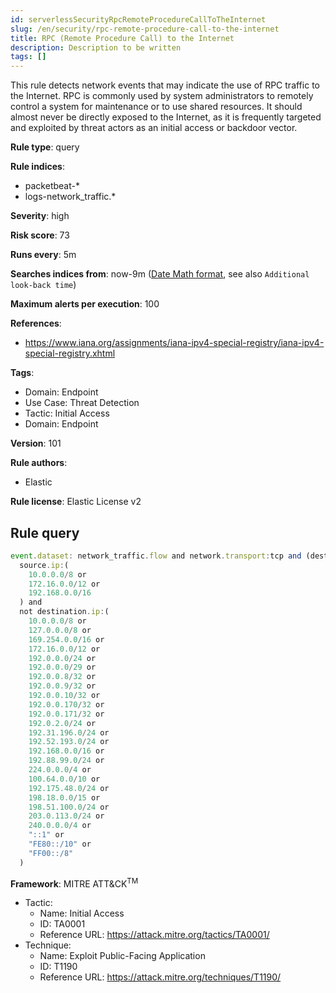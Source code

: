 ```yaml
---
id: serverlessSecurityRpcRemoteProcedureCallToTheInternet
slug: /en/security/rpc-remote-procedure-call-to-the-internet
title: RPC (Remote Procedure Call) to the Internet
description: Description to be written
tags: []
---
```


<div id="rpc-remote-procedure-call-to-the-internet"></div>

This rule detects network events that may indicate the use of RPC traffic to the Internet. RPC is commonly used by system administrators to remotely control a system for maintenance or to use shared resources. It should almost never be directly exposed to the Internet, as it is frequently targeted and exploited by threat actors as an initial access or backdoor vector.

**Rule type**: query

**Rule indices**: 

* packetbeat-*
* logs-network_traffic.*

**Severity**: high

**Risk score**: 73

**Runs every**: 5m

**Searches indices from**: now-9m ([Date Math format](((ref))/common-options.html#date-math), see also <DocLink id="serverlessSecurityRulesUiCreate" section="set-the-rules-schedule">`Additional look-back time`</DocLink>)

**Maximum alerts per execution**: 100

**References**: 

* https://www.iana.org/assignments/iana-ipv4-special-registry/iana-ipv4-special-registry.xhtml

**Tags**: 

* Domain: Endpoint
* Use Case: Threat Detection
* Tactic: Initial Access
* Domain: Endpoint

**Version**: 101

**Rule authors**: 

* Elastic

**Rule license**: Elastic License v2

## Rule query

```js
event.dataset: network_traffic.flow and network.transport:tcp and (destination.port:135 or event.dataset:zeek.dce_rpc) and
  source.ip:(
    10.0.0.0/8 or
    172.16.0.0/12 or
    192.168.0.0/16
  ) and
  not destination.ip:(
    10.0.0.0/8 or
    127.0.0.0/8 or
    169.254.0.0/16 or
    172.16.0.0/12 or
    192.0.0.0/24 or
    192.0.0.0/29 or
    192.0.0.8/32 or
    192.0.0.9/32 or
    192.0.0.10/32 or
    192.0.0.170/32 or
    192.0.0.171/32 or
    192.0.2.0/24 or
    192.31.196.0/24 or
    192.52.193.0/24 or
    192.168.0.0/16 or
    192.88.99.0/24 or
    224.0.0.0/4 or
    100.64.0.0/10 or
    192.175.48.0/24 or
    198.18.0.0/15 or
    198.51.100.0/24 or
    203.0.113.0/24 or
    240.0.0.0/4 or
    "::1" or
    "FE80::/10" or
    "FF00::/8"
  )

```

**Framework**: MITRE ATT&CK<sup>TM</sup>

* Tactic:
    * Name: Initial Access
    * ID: TA0001
    * Reference URL: https://attack.mitre.org/tactics/TA0001/
* Technique:
    * Name: Exploit Public-Facing Application
    * ID: T1190
    * Reference URL: https://attack.mitre.org/techniques/T1190/

